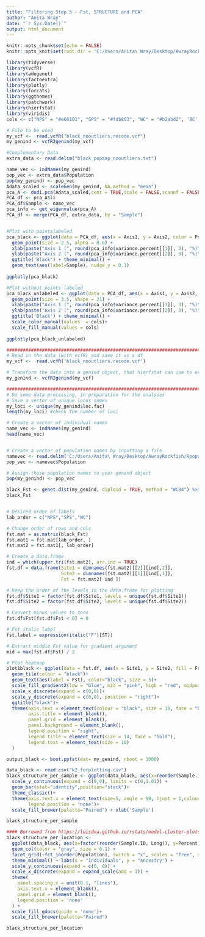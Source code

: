 ---
title: "Filtering Step 5 - Fst, STRUCTURE and PCA"
author: "Anita Wray"
date: "`r Sys.Date()`"
output: html_document
---


```{r setup, include=FALSE}
knitr::opts_chunk$set(echo = FALSE)
knitr::opts_knit$set(root.dir = 'C:/Users/Anita\ Wray/Desktop/AwrayRockfish/populations/refmap/black')

library(tidyverse)
library(vcfR)
library(adegenet)
library(factoextra)
library(plotly)
library(forcats)
library(ggthemes)
library(patchwork)
library(hierfstat)
library(viridis)
cols <- c("NPS" = "#e66101", "SPS" = "#fdb863", "WC" = "#b2abd2", 'BC' = "#5e3c99")

```

```{r PCA Plot, warning=FALSE, include=FALSE}

# File to be used
my_vcf <-  read.vcfR("black_nooutliers.recode.vcf")
my_genind <- vcfR2genind(my_vcf)

#Complementary Data
extra_data <- read.delim("black_popmap_nooutliers.txt")

name_vec <- indNames(my_genind)
pop_vec <- extra_data$Population
pop(my_genind) <- pop_vec
Adata_scaled <- scaleGen(my_genind, NA.method = "mean")
pca_A <- dudi.pca(Adata_scaled,cent = TRUE,scale = FALSE,scannf = FALSE, nf = 20)
PCA_df <- pca_A$li
PCA_df$Sample <- name_vec
pca_info <- get_eigenvalue(pca_A)
PCA_df <- merge(PCA_df, extra_data, by = "Sample")


#Plot with pointslabeled
pca_black <- ggplot(data = PCA_df, aes(x = Axis1, y = Axis2, color = Population)) +
  geom_point(size = 2.5, alpha = 0.6) +
  xlab(paste("Axis 1 (", round(pca_info$variance.percent[[1]], 3), "%)", sep = "")) +
  ylab(paste("Axis 2 (", round(pca_info$variance.percent[[2]], 3), "%)", sep = "")) +
  ggtitle('Black') + theme_minimal() +
  geom_text(aes(label=Sample), nudge_y = 0.1)
  
ggplotly(pca_black)

#Plot without points labeled
pca_black_unlabeled <- ggplot(data = PCA_df, aes(x = Axis1, y = Axis2, fill = Population)) +
  geom_point(size = 3.5, shape = 21) +
  xlab(paste("Axis 1 (", round(pca_info$variance.percent[[1]], 3), "%)", sep = "")) +
  ylab(paste("Axis 2 (", round(pca_info$variance.percent[[2]], 3), "%)", sep = "")) +
  ggtitle('Black') + theme_minimal() +
  scale_color_manual(values  = cols)+
  scale_fill_manual(values = cols)
  
ggplotly(pca_black_unlabeled)
```

```{r Fst Plot and CI,  message=FALSE, warning=FALSE, include=FALSE}
######################################################################################
# Read in the data (with vcfR) and save it as a df 
my_vcf <-  read.vcfR('black_nooutliers.recode.vcf')

# Transform the data into a genind object, that hierfstat can use to estimate FIS
my_genind <- vcfR2genind(my_vcf)

######################################################################################
# Do some data processing, in preparation for the analyses
# Save a vector of unique locus names
my_loci <- unique(my_genind$loc.fac)
length(my_loci) #check the number of loci

# Create a vector of individual names
name_vec <- indNames(my_genind)
head(name_vec)


# Create a vector of population names by inputting a file
namevec <- read.delim('C:/Users/Anita\ Wray/Desktop/AwrayRockfish/Rpopassignments/Post-initial/black_popmap_nooutliers.txt')
pop_vec <- namevec$Population

# Assign those population names to your genind object
pop(my_genind) <- pop_vec

black_Fst <- genet.dist(my_genind, diploid = TRUE, method = "WC84") %>% round(digits = 3)
black_Fst


# Desired order of labels
lab_order = c("NPS","SPS","WC")

# Change order of rows and cols
fst.mat = as.matrix(black_Fst)
fst.mat1 = fst.mat[lab_order, ]
fst.mat2 = fst.mat1[, lab_order]

# Create a data.frame
ind = which(upper.tri(fst.mat2), arr.ind = TRUE)
fst.df = data.frame(Site1 = dimnames(fst.mat2)[[2]][ind[,2]],
                    Site2 = dimnames(fst.mat2)[[1]][ind[,1]],
                    Fst = fst.mat2[ ind ])

# Keep the order of the levels in the data.frame for plotting 
fst.df$Site1 = factor(fst.df$Site1, levels = unique(fst.df$Site1))
fst.df$Site2 = factor(fst.df$Site2, levels = unique(fst.df$Site2))

# Convert minus values to zero
fst.df$Fst[fst.df$Fst < 0] = 0

# Fst italic label
fst.label = expression(italic("F")[ST])

# Extract middle Fst value for gradient argument
mid = max(fst.df$Fst) / 2

# Plot heatmap
plot1black <- ggplot(data = fst.df, aes(x = Site1, y = Site2, fill = Fst))+
  geom_tile(colour = "black")+
  geom_text(aes(label = Fst), color="black", size = 5)+
  scale_fill_gradient2(low = "blue", mid = "pink", high = "red", midpoint = 0.09, name = fst.label, limits = c(0, max(fst.df$Fst)), breaks = c(0, 0.05, 0.10, 0.15))+
  scale_x_discrete(expand = c(0,0))+
  scale_y_discrete(expand = c(0,0), position = "right")+
  ggtitle("black")+
  theme(axis.text = element_text(colour = "black", size = 10, face = "bold"),
        axis.title = element_blank(),
        panel.grid = element_blank(),
        panel.background = element_blank(),
        legend.position = "right",
        legend.title = element_text(size = 14, face = "bold"),
        legend.text = element_text(size = 10)
  )

output_black <- boot.ppfst(dat= my_genind, nboot = 1000)

```

```{r STRUCTURE Plot, warning=FALSE, include=FALSE}
data_black <- read.csv("k2_forplotting.csv")
black_structure_per_sample <- ggplot(data_black, aes(x=reorder(Sample.ID, PopulationNumber), y=Percent, fill=factor(Label), width = 1)) + 
  scale_y_continuous(expand = c(0,0), limits = c(0,1.01)) +
  geom_bar(stat="identity",position="stack")+
  theme_classic()+
  theme(axis.text.x = element_text(size=5, angle = 90, hjust = 1,colour="black"),
        legend.position = 'none')+
  scale_fill_brewer(palette="Paired") + xlab('Sample')

black_structure_per_sample

#### Borrowed from https://luisdva.github.io/rstats/model-cluster-plots/
black_structure_per_location <-
  ggplot(data_black, aes(x=factor(reorder(Sample.ID, Long)), y=Percent, fill = factor(Label))) +
  geom_col(color = "gray", size = 0.1) +
  facet_grid(~fct_inorder(Population), switch = "x", scales = "free", space = "free") +
  theme_minimal() + labs(x = "Individuals", y = "Ancestry") +
  scale_y_continuous(expand = c(0, 0)) +
  scale_x_discrete(expand = expand_scale(add = 1)) +
  theme(
    panel.spacing.x = unit(0.1, "lines"),
    axis.text.x = element_blank(),
    panel.grid = element_blank(),
    legend.position = 'none'
  ) +
  scale_fill_gdocs(guide = 'none')+
  scale_fill_brewer(palette="Paired")

black_structure_per_location
```
